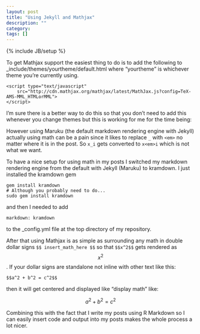 ```yaml
---
layout: post
title: "Using Jekyll and Mathjax"
description: ""
category: 
tags: []
---
```

{% include JB/setup %}

To get Mathjax support the easiest thing to do is to add the following to _include/themes/yourtheme/default.html where "yourtheme" is whichever theme you're currently using.

    <script type="text/javascript"
        src="http://cdn.mathjax.org/mathjax/latest/MathJax.js?config=TeX-AMS-MML_HTMLorMML">
    </script>
    
I'm sure there is a better way to do this so that you don't need to add this whenever you change themes but this is working for me for the time being:
    
However using Maruku (the default markdown rendering engine with Jekyll) actually using math can be a pain since it likes to replace `_` with `<em>` no matter where it is in the post.  So `x_i` gets converted to `x<em>i` which is not what we want.

To have a nice setup for using math in my posts I switched my markdown rendering engine from the default with Jekyll (Maruku) to kramdown.  I just installed the kramdown gem

    gem install kramdown
    # Although you probably need to do...
    sudo gem install kramdown

and then I needed to add

    markdown: kramdown
    
to the _config.yml file at the top directory of my repository.

After that  using Mathjax is as simple as surrounding any math in double dollar signs `$$ insert_math_here $$` so that `$$x^2$$` gets rendered as $$x^2$$.  If your dollar signs are standalone not inline with other text like this: 

    $$a^2 + b^2 = c^2$$

then it will get centered and displayed like "display math" like:

$$a^2 + b^2 = c^2$$

Combining this with the fact that I write my posts using R Markdown so I can easily insert code and output into my posts makes the whole process a lot nicer.
